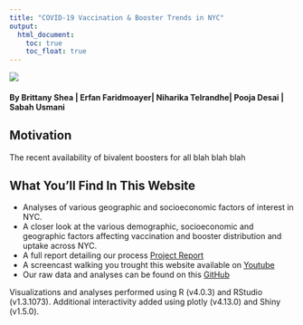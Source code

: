 ```yaml
---
title: "COVID-19 Vaccination & Booster Trends in NYC"
output: 
  html_document:
    toc: true
    toc_float: true
---
```

<style type="text/css">
h2.author{
  font-size: 10px;
}
</style>

<space>
      
</center>

<img src="images/coronavirus.jpg">

#### By Brittany Shea | Erfan Faridmoayer| Niharika Telrandhe| Pooja Desai | Sabah Usmani

## Motivation

The recent availability of bivalent boosters for all blah blah blah

## What You'll Find In This Website

- Analyses of various geographic and socioeconomic factors of interest in NYC.
- A closer look at the various demographic, socioeconomic and geographic factors affecting vaccination and booster distribution and uptake across NYC.
- A full report detailing our process [Project Report](file:///Users/niharikatelrandhe/Desktop/P8105%20-%20Data%20Science%201/Niharika_DS.github.io/Project_Report.html)
- A screencast walking you trought this website available on [Youtube](youtubelink)
- Our raw data and analyses can be found on this [GitHub](https://github.com/brittshea/p8105_finalproject_fall2022)

Visualizations and analyses performed using R (v4.0.3) and RStudio (v1.3.1073).
Additional interactivity added using plotly (v4.13.0) and Shiny (v1.5.0).
